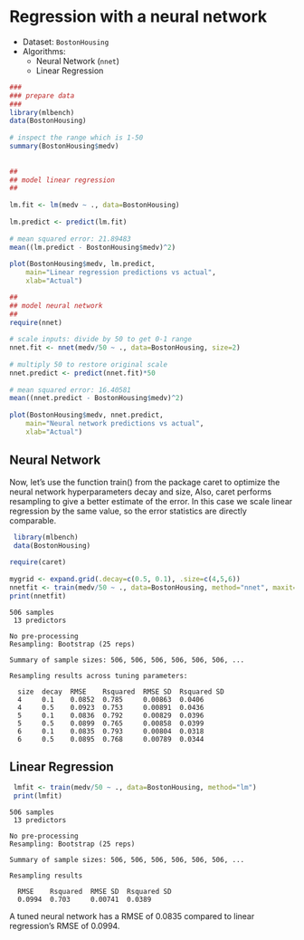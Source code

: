 # Regression with a neural network

* Dataset: `BostonHousing`
* Algorithms: 
  * Neural Network (`nnet`)
  * Linear Regression

```r
###
### prepare data
###
library(mlbench)
data(BostonHousing)
 
# inspect the range which is 1-50
summary(BostonHousing$medv)
 
 
##
## model linear regression
##
 
lm.fit <- lm(medv ~ ., data=BostonHousing)
 
lm.predict <- predict(lm.fit)
 
# mean squared error: 21.89483
mean((lm.predict - BostonHousing$medv)^2) 
 
plot(BostonHousing$medv, lm.predict,
    main="Linear regression predictions vs actual",
    xlab="Actual")
```

```r
##
## model neural network
##
require(nnet)
 
# scale inputs: divide by 50 to get 0-1 range
nnet.fit <- nnet(medv/50 ~ ., data=BostonHousing, size=2) 
 
# multiply 50 to restore original scale
nnet.predict <- predict(nnet.fit)*50 
 
# mean squared error: 16.40581
mean((nnet.predict - BostonHousing$medv)^2) 
 
plot(BostonHousing$medv, nnet.predict,
    main="Neural network predictions vs actual",
    xlab="Actual")
```

## Neural Network
Now, let’s use the function train() from the package caret to optimize the neural network hyperparameters decay and size, Also, caret performs resampling to give a better estimate of the error. In this case we scale linear regression by the same value, so the error statistics are directly comparable.

```r
 library(mlbench)
 data(BostonHousing)
 
require(caret)
 
mygrid <- expand.grid(.decay=c(0.5, 0.1), .size=c(4,5,6))
nnetfit <- train(medv/50 ~ ., data=BostonHousing, method="nnet", maxit=1000, tuneGrid=mygrid, trace=F) 
print(nnetfit)
```

    506 samples
     13 predictors
     
    No pre-processing
    Resampling: Bootstrap (25 reps) 
     
    Summary of sample sizes: 506, 506, 506, 506, 506, 506, ... 
     
    Resampling results across tuning parameters:
     
      size  decay  RMSE    Rsquared  RMSE SD  Rsquared SD
      4     0.1    0.0852  0.785     0.00863  0.0406     
      4     0.5    0.0923  0.753     0.00891  0.0436     
      5     0.1    0.0836  0.792     0.00829  0.0396     
      5     0.5    0.0899  0.765     0.00858  0.0399     
      6     0.1    0.0835  0.793     0.00804  0.0318     
      6     0.5    0.0895  0.768     0.00789  0.0344   



## Linear Regression

```r
 lmfit <- train(medv/50 ~ ., data=BostonHousing, method="lm") 
 print(lmfit)

```

    506 samples
     13 predictors
     
    No pre-processing
    Resampling: Bootstrap (25 reps) 
     
    Summary of sample sizes: 506, 506, 506, 506, 506, 506, ... 
     
    Resampling results
     
      RMSE    Rsquared  RMSE SD  Rsquared SD
      0.0994  0.703     0.00741  0.0389    

A tuned neural network has a RMSE of 0.0835 compared to linear regression’s RMSE of 0.0994.

